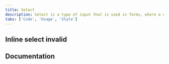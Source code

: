 ```yaml
---
title: Select
description: Select is a type of input that is used in forms, where a user is submitting data and chooses one option from a list.
tabs: ['Code', 'Usage', 'Style']
---
```



<ComponentCode
  name="Select"
  component="select"
  variation="select"
  hasReactVersion="select--default"
  hasLightVersion
  hasReactVersion="select--default"
  hasVueVersion="select--default"
  hasAngularVersion="?path=/story/select--basic"
  codepen="oOxzmZ"
/>
<ComponentCode
  name="Select with helper text"
  component="select"
  variation="select--helpertext"
  hasReactVersion="select--default"
  hasVueVersion="select--default&knob-helper%20text=helpful%20text"
  codepen="wZGzZY"
/>

<ComponentCode
  name="Select invalid"
  component="select"
  variation="select--invalid"
  hasReactVersion="select--default"
  hasVueVersion="select--default&knob-invalid%20message=Invalid selection"
  codepen="MRyjMg"
/>

<ComponentCode
  name="Inline select"
  component="select"
  variation="select--inline"
  hasReactVersion="select--default"
  hasVueVersion="select--default&knob-inline=true"
  hasAngularVersion="?path=/story/select--basic&knob-Theme=dark&knob-Display=inline"
  codepen="qwZaer"
/>
<ComponentCode
  name="Inline select with helper text"
  component="select"
  variation="select--helpertextinline"
  hasReactVersion="select--default"
  hasVueVersion="select--default&knob-inline=true&knob-helper%20text=helpful%20text"
  codepen="VNammQ"
/>

## Inline select invalid

<ComponentCode
  name="Inline select invalid"
  component="select"
  variation="select--inlineinvalid"
  hasReactVersion="select--default"
  hasVueVersion="select--default&knob-inline=true&knob-invalid%20message=Invalid selection"
  codepen="ZZWBLQ"></ComponentCode>

## Documentation

<ComponentDocs component="select"></ComponentDocs>
